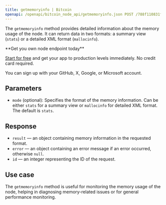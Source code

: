 ---
title: getmemoryinfo | Bitcoin
openapi: /openapi/bitcoin_node_api/getmemoryinfo.json POST /788f110831fe13808302bd79796d55e8
---

The `getmemoryinfo` method provides detailed information about the memory usage of the node. It can return data in two formats: a summary view (`stats`) or a detailed XML format (`mallocinfo`).

<Check>
**Get you own node endpoint today**

[Start for free](https://console.chainstack.com/) and get your app to production levels immediately. No credit card required.

You can sign up with your GitHub, X, Google, or Microsoft account.
</Check>


## Parameters

* `mode` (optional): Specifies the format of the memory information. Can be either `stats` for a summary view or `mallocinfo` for detailed XML format. The default is `stats`.

## Response

* `result` — an object containing memory information in the requested format.
* `error` — an object containing an error message if an error occurred, otherwise `null`.
* `id` — an integer representing the ID of the request.

## Use case

The `getmemoryinfo` method is useful for monitoring the memory usage of the node, helping in diagnosing memory-related issues or for general performance monitoring.
